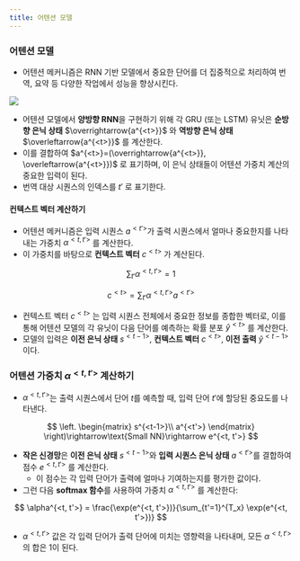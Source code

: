 ```yaml
---
title: 어텐션 모델
---
```


### 어텐션 모델

* 어텐션 메커니즘은 RNN 기반 모델에서 중요한 단어를 더 집중적으로 처리하여 번역, 요약 등 다양한 작업에서 성능을 향상시킨다.

![](/assets/29c43420-fc7f-4ac1-87c9-223e22c26465.png)

* 어텐션 모델에서 **양방향 RNN**을 구현하기 위해 각 GRU (또는 LSTM) 유닛은 **순방향 은닉 상태** $\overrightarrow{a^{<t>}}$ 와 **역방향 은닉 상태** $\overleftarrow{a^{<t>}}$ 를 계산한다.
* 이를 결합하여 $a^{<t>}=(\overrightarrow{a^{<t>}}, \overleftarrow{a^{<t>}})$ 로 표기하며, 이 은닉 상태들이 어텐션 가중치 계산의 중요한 입력이 된다.
* 번역 대상 시퀀스의 인덱스를 $t'$ 로 표기한다.

#### 컨텍스트 벡터 계산하기

* 어텐션 메커니즘은 입력 시퀀스 $a^{<t'>}$가 출력 시퀀스에서 얼마나 중요한지를 나타내는 가중치 $\alpha^{<t, t'>}$ 를 계산한다.
* 이 가중치를 바탕으로 **컨텍스트 벡터** $c^{<t>}$ 가 계산된다.

$$
\sum_{t'} \alpha^{<t, t'>} = 1
$$

$$
c^{<t>} = \sum_{t'} \alpha^{<t, t'>} a^{<t'>}
$$

* 컨텍스트 벡터 $c^{<t>}$ 는 입력 시퀀스 전체에서 중요한 정보를 종합한 벡터로, 이를 통해 어텐션 모델의 각 유닛이 다음 단어를 예측하는 확률 분포 $\hat{y}^{<t>}$ 를 계산한다.
* 모델의 입력은 **이전 은닉 상태** $s^{<t-1>}$, **컨텍스트 벡터** $c^{<t>}$, **이전 출력** $\hat{y}^{<t-1>}$ 이다.

### 어텐션 가중치 $\alpha^{<t, t'>}$ 계산하기

* $\alpha^{<t, t'>}$는 출력 시퀀스에서 단어 $t$를 예측할 때, 입력 단어 $t'$에 할당된 중요도를 나타낸다.

$$
\left.
\begin{matrix}
s^{<t-1>}\\
a^{<t'>}
\end{matrix}
\right)\rightarrow\text{Small NN}\rightarrow e^{<t, t'>}
$$

* **작은 신경망**은 **이전 은닉 상태** $s^{<t-1>}$와 **입력 시퀀스 은닉 상태** $a^{<t'>}$를 결합하여 점수 $e^{<t, t'>}$ 를 계산한다.
    * 이 점수는 각 입력 단어가 출력에 얼마나 기여하는지를 평가한 값이다.
* 그런 다음 **softmax 함수**를 사용하여 가중치 $\alpha^{<t, t'>}$ 를 계산한다:

$$
\alpha^{<t, t'>} = \frac{\exp(e^{<t, t'>})}{\sum_{t'=1}^{T_x} \exp(e^{<t, t'>})}
$$

* $\alpha^{<t, t'>}$ 값은 각 입력 단어가 출력 단어에 미치는 영향력을 나타내며, 모든 $\alpha^{<t, t'>}$ 의 합은 1이 된다.